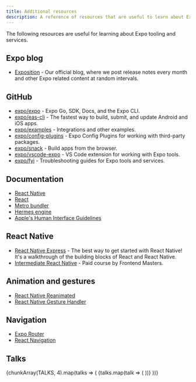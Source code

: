 ```yaml
---
title: Additional resources
description: A reference of resources that are useful to learn about Expo tooling and services.
---
```



The following resources are useful for learning about Expo tooling and services.

## Expo blog

- [Exposition](https://blog.expo.dev/) - Our official blog, where we post release notes every month and other Expo related content at random intervals.

## GitHub

- [expo/expo](https://github.com/expo/expo) - Expo Go, SDK, Docs, and the Expo CLI.
- [expo/eas-cli](https://github.com/expo/eas-cli) - The fastest way to build, submit, and update Android and iOS apps.
- [expo/examples](https://github.com/expo/examples) - Integrations and other examples.
- [expo/config-plugins](https://github.com/expo/config-plugins) - Expo Config Plugins for working with third-party packages.
- [expo/snack](https://github.com/expo/snack) - Build apps from the browser.
- [expo/vscode-expo](https://github.com/expo/vscode-expo) - VS Code extension for working with Expo tools.
- [expo/fyi](https://github.com/expo/fyi) - Troubleshooting guides for Expo tools and services.

## Documentation

- [React Native](https://reactnative.dev/docs/getting-started)
- [React](https://react.dev/learn)
- [Metro bundler](https://facebook.github.io/metro/)
- [Hermes engine](https://hermesengine.dev/)
- [Apple's Human Interface Guidelines](https://developer.apple.com/design/human-interface-guidelines/guidelines/overview/)

## React Native

- [React Native Express](http://www.reactnativeexpress.com/) - The best way to get started with React Native! It's a walkthrough of the building blocks of React and React Native.
- [Intermediate React Native](https://frontendmasters.com/courses/intermediate-react-native/) - Paid course by Frontend Masters.

## Animation and gestures

- [React Native Reanimated](/versions/latest/sdk/reanimated/)
- [React Native Gesture Handler](/versions/latest/sdk/gesture-handler/)

## Navigation

- [Expo Router](/router/introduction/)
- [React Navigation](https://reactnavigation.org/)

## Talks

<CellContainer>
  {chunkArray(TALKS, 4).map(talks => (
    <Row>
      {talks.map(talk => (
        <TalkGridCell {...talk} />
      ))}
    </Row>
  ))}
</CellContainer>
